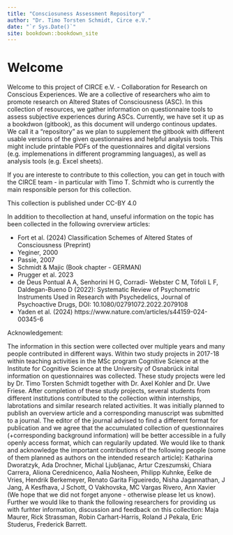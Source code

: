 ```yaml
--- 
title: "Consciosuness Assessment Repository"
author: "Dr. Timo Torsten Schmidt, Circe e.V."
date: "`r Sys.Date()`"
site: bookdown::bookdown_site
---
```


# Welcome

Welcome to this project of CIRCE e.V. - Collaboration for Research on Conscious Experiences.
We are a collective of researchers who aim to promote research on Altered States of Consciousness (ASC). In this collection of resources, we gather information on questionnaire tools to assess subjective experiences during ASCs. Currently, we have set it up as a bookdwon (gitbook), as this document will undergo continous updates. We call it a "repository" as we plan to supplement the gitbook with different usable versions of the given questionnaires and helpful analysis tools. This might include printable PDFs of the questionnaires and digital versions (e.g. implemenations in different programming languages), as well as analysis tools (e.g. Excel sheets).

If you are intereste to contribute to this collection, you can get in touch with the CIRCE team - in particular with Timo T. Schmidt who is currently the main responsible person for this collection.

This collection is published under CC-BY 4.0

In addition to thecollection at hand, unseful information on the topic has been collected in the following ovrerview articles:

* Fort et al. (2024) Classification Schemes of Altered States of Consciousness (Preprint)
* Yeginer, 2000
* Passie, 2007
* Schmidt & Majic (Book chapter - GERMAN)
* Prugger et al. 2023
* de Deus Pontual A A, Senhorini H G, Corradi- Webster C M, Tófoli L F, Daldegan-Bueno  D (2022): Systematic Review of Psychometric Instruments Used in Research with Psychedelics, Journal of Psychoactive Drugs, DOI: 10.1080/02791072.2022.2079108
* Yaden et al. (2024) https://www.nature.com/articles/s44159-024-00345-6



Acknowledgement: 

The information in this section were collected over multiple years and many people contributed in different ways. Within two study projects in 2017-18 within teaching activities in the MSc program Cognitive Science at the Institute for Cognitive Science at the University of Osnabrück inital information on questionnaires was collected. These study projects were led by Dr. Timo Torsten Schmidt together with Dr. Axel Kohler and Dr. Uwe Friese. After completion of these study projects, several students from different institutions contributed to the collection within internships, labrotations and similar research related activities. 
It was initially planned to publish an overview article and a corresponding manuscript was submitted to a journal. The editor of the journal advised to find a different format for publication and we agree that the accumulated collection of questionnaires (+corresponding background information) will be better accessible in a fully openly access format, which can regularily updated. 
We would like to thank and acknowledge the important contributions of the following people (some of them planned as authors on the intended research article): Katharina Dworatzyk, Ada Drochner, Michal Ljubljanac, Artur Czeszumski, Chiara Carrera, Aliona Cerednicenco, Aalia Nosheen, Philipp Kuhnke, Eelke de Vries, Hendrik Berkemeyer, Renato Garita Figueiredo, Nisha Jagannathan, J Jang, A Kesfhava, J Schott, O Vakhovska, MC Vargas Rivero, Ann Xavier (We hope that we did not forget anyone - otherwise please let us know).
Further we would like to thank the following researchers for providing us with furhter information, discussion and feedback on this collection: Maja Maurer, Rick Strassman, Robin Carhart-Harris, Roland J Pekala, Eric Studerus, Frederick Barrett.


